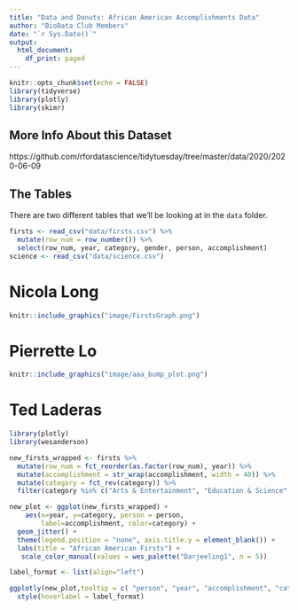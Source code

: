 ```yaml
---
title: "Data and Donuts: African American Accomplishments Data"
author: "BioData Club Members"
date: "`r Sys.Date()`"
output:
  html_document:
    df_print: paged
---
```


```r
knitr::opts_chunk$set(echo = FALSE)
library(tidyverse)
library(plotly)
library(skimr)
```

## More Info About this Dataset

https://github.com/rfordatascience/tidytuesday/tree/master/data/2020/2020-06-09

## The Tables

There are two different tables that we'll be looking at in the `data` folder. 

```r
firsts <- read_csv("data/firsts.csv") %>%
  mutate(row_num = row_number()) %>%
  select(row_num, year, category, gender, person, accomplishment)
science <- read_csv("data/science.csv")
```

# Nicola Long

```r
knitr::include_graphics("image/FirstsGraph.png")

```

# Pierrette Lo

```r
knitr::include_graphics("image/aaa_bump_plot.png")

```

# Ted Laderas

```r
library(plotly)
library(wesanderson)

new_firsts_wrapped <- firsts %>%
  mutate(row_num = fct_reorder(as.factor(row_num), year)) %>%
  mutate(accomplishment = str_wrap(accomplishment, width = 40)) %>%
  mutate(category = fct_rev(category)) %>%
  filter(category %in% c("Arts & Entertainment", "Education & Science", "Politics", "Social & Jobs", "Sports"))

new_plot <- ggplot(new_firsts_wrapped) + 
    aes(x=year, y=category, person = person, 
        label=accomplishment, color=category) +
  geom_jitter() +
  theme(legend.position = "none", axis.title.y = element_blank()) +
  labs(title = "African American Firsts") +
   scale_color_manual(values = wes_palette("Darjeeling1", n = 5))

label_format <- list(align="left")

ggplotly(new_plot,tooltip = c( "person", "year", "accomplishment", "category")) %>%
  style(hoverlabel = label_format)
```
